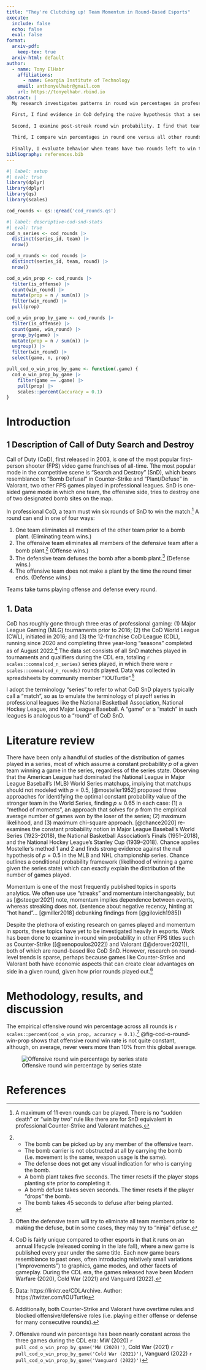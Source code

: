 ```yaml
---
title: "They're Clutching up! Team Momentum in Round-Based Esports"
execute: 
  include: false
  echo: false
  eval: false
format:
  arxiv-pdf:
    keep-tex: true  
  arxiv-html: default
author:
  - name: Tony ElHabr
    affiliations:
      - name: Georgia Institute of Technology
    email: anthonyelhabr@gmail.com
    url: https://tonyelhabr.rbind.io
abstract: |
  My research investigates patterns in round win percentages in professional Search and Destroy (SnD) matches of the popular first-person shooter game Call of Duty (CoD).

  First, I find evidence in CoD defying the naive hypothesis that a series represents a sequence of independent events (rounds), with each team having a constant 50% probability of winning a given round.
  
  Second, I examine post-streak round win probability. I find that teams perform significantly worse than expected after streaks of 2, 3, and 4 wins when series end up going to 9, 10, or 11 (maximum) rounds, even after accounting for the "hot-hand" phenomenon.
  
  Third, I compare win percentages in round one versus all other rounds, hypothesizing that there may be some advantage on either side when there is no prior information about how the opponent intends to play a given map in either game. I find only one instance for which there seems to be a significant defensive advantage in round one.
  
  Finally, I evaluate behavior when teams have two rounds left to win the series, observing a peak in COD offensive win percentages in the 4-4 state, and no such oddity in Valorant.
bibliography: references.bib  
---
```


```r
#| label: setup
#| eval: true
library(dplyr)
library(dplyr)
library(qs)
library(scales)

cod_rounds <- qs::qread('cod_rounds.qs')
```

```r
#| label: descriptive-cod-snd-stats
#| eval: true
cod_n_series <- cod_rounds |> 
  distinct(series_id, team) |> 
  nrow()

cod_n_rounds <- cod_rounds |> 
  distinct(series_id, team, round) |> 
  nrow()

cod_o_win_prop <- cod_rounds |> 
  filter(is_offense) |> 
  count(win_round) |> 
  mutate(prop = n / sum(n)) |> 
  filter(win_round) |> 
  pull(prop)

cod_o_win_prop_by_game <- cod_rounds |> 
  filter(is_offense) |> 
  count(game, win_round) |> 
  group_by(game) |> 
  mutate(prop = n / sum(n)) |> 
  ungroup() |> 
  filter(win_round) |> 
  select(game, n, prop)

pull_cod_o_win_prop_by_game <- function(.game) {
  cod_o_win_prop_by_game |> 
    filter(game == .game) |> 
    pull(prop) |> 
    scales::percent(accuracy = 0.1)
}
```

# Introduction

## 1 Description of Call of Duty Search and Destroy

Call of Duty (CoD), first released in 2003, is one of the most popular first-person shooter (FPS) video game franchises of all-time. Tthe most popular mode in the competitive scene is "Search and Destroy" (SnD), which bears resemblance to "Bomb Defusal" in Counter-Strike and "Plant/Defuse" in Valorant, two other FPS games played in professional leagues. SnD is one-sided game mode in which one team, the offensive side, tries to destroy one of two designated bomb sites on the map.

In professional CoD, a team must win six rounds of SnD to win the match.[^1] A round can end in one of four ways:

[^1]: A maximum of 11 even rounds can be played. There is no "sudden death" or "win by two" rule like there are for SnD equivalent in professional Counter-Strike and Valorant matches.

1.  One team eliminates all members of the other team prior to a bomb plant. (Eliminating team wins.)
2.  The offensive team eliminates all members of the defensive team after a bomb plant.[^2] (Offense wins.)
3.  The defensive team defuses the bomb after a bomb plant.[^3] (Defense wins.)
4.  The offensive team does not make a plant by the time the round timer ends. (Defense wins.)

[^2]:
    -   The bomb can be picked up by any member of the offensive team.
    -   The bomb carrier is not obstructed at all by carrying the bomb (i.e. movement is the same, weapon usage is the same).
    -   The defense does not get any visual indication for who is carrying the bomb.
    -   A bomb plant takes five seconds. The timer resets if the player stops planting site prior to completing it.
    -   A bomb defuse takes seven seconds. The timer resets if the player "drops" the bomb.
    -   The bomb takes 45 seconds to defuse after being planted.

[^3]: Often the defensive team will try to eliminate all team members prior to making the defuse, but in some cases, they may try to "ninja" defuse.

Teams take turns playing offense and defense every round.

## 1. Data

CoD has roughly gone through three eras of professional gaming: (1) Major League Gaming (MLG) tournaments prior to 2016; (2) the CoD World League (CWL), initiated in 2016; and (3) the 12-franchise CoD League (CDL), running since 2020 and completing three year-long "seasons" completed as of August 2022.[^4] The data set consists of all SnD matches played in tournaments and qualifiers during the CDL era, totaling `r scales::comma(cod_n_series)` series played, in which there were `r scales::comma(cod_n_rounds)` rounds played. Data was collected in spreadsheets by community member "IOUTurtle".[^5]

[^4]: CoD is fairly unique compared to other esports in that it runs on an annual lifecycle (released coming in the late fall), where a new game is published every year under the same title. Each new game bears resemblance to past ones, often introducing relatively small variations ("improvements") to graphics, game modes, and other facets of gameplay. During the CDL era, the games released have been Modern Warfare (2020), Cold War (2021) and Vanguard (2022).

[^5]: Data: https://linktr.ee/CDLArchive. Author: https://twitter.com/IOUTurtle

I adopt the terminology "series" to refer to what CoD SnD players typically call a "match", so as to emulate the terminology of playoff series in professional leagues like the National Basketball Association, National Hockey League, and Major League Baseball. A "game" or a "match" in such leagues is analogous to a "round" of CoD SnD.

# Literature review

There have been only a handful of studies of the distribution of games played in a series, most of which assume a constant probability $p$ of a given team winning a game in the series, regardless of the series state. Observing that the American League had dominated the National League in Major League Baseball's (MLB) World Series matchups, implying that matchups should not modeled with $p=0.5$, [@mosteller1952] proposed three approaches for identifying the optimal constant probability value of the stronger team in the World Series, finding $p \approx 0.65$ in each case: (1) a "method of moments", an approach that solves for $p$ from the empirical average number of games won by the loser of the series; (2) maximum likelihood, and (3) maximum chi-square approach. [@chance2020] re-examines the constant probability notion in Major League Baseball's World Series (1923--2018), the National Basketball Association's Finals (1951--2018), and the National Hockey League's Stanley Cup (1939--2018). Chance applies Mosteller's method 1 and 2 and finds strong evidence against the null hypothesis of $p = 0.5$ in the MLB and NHL championship series. Chance outlines a conditional probability framework (likelihood of winning a game given the series state) which can exactly explain the distribution of the number of games played.

Momentum is one of the most frequently published topics in sports analytics. We often use use "streaks" and momentum interchangeably, but as [@steeger2021] note, momentum implies dependence between events, whereas streaking does not. (sentence about negative recency, hinting at "hot hand"... [@miller2018] debunking findings from [@gilovich1985])

Despite the plethora of existing research on games played and momentum in sports, these topics have yet to be investigated heavily in esports. Work has been done to examine in-round win probability in other FPS titles such as Counter-Strike ([@xenopoulos2022]) and Valorant ([@derover2021]), both of which are round-based like CoD SnD. However, research on round-level trends is sparse, perhaps because games like Counter-Strike and Valorant both have economic aspects that can create clear advantages on side in a given round, given how prior rounds played out.[^6]

[^6]: Additionally, both Counter-Strike and Valorant have overtime rules and blocked offensive/defensive roles (i.e. playing either offense or defense for many consecutive rounds).

# Methodology, results, and discussion

The empirical offensive round win percentage across all rounds is `r scales::percent(cod_o_win_prop, accuracy = 0.1)`.[^7] @fig-cod-o-round-win-prop shows that offensive round win rate is not quite constant, although, on average, never veers more than 10% from this global average.

[^7]: Offensive round win percentage has been nearly constant across the three games during the CDL era: MW (2020) `r pull_cod_o_win_prop_by_game('MW (2020)')`, Cold War (2021) `r pull_cod_o_win_prop_by_game('Cold War (2021)')`, Vanguard (2022) `r pull_cod_o_win_prop_by_game('Vanguard (2022)')`

![Offensive round win percentage by series state](images/cod_o_round_win_prop.png){#fig-cod-o-round-win-prop fig-align="center"}

# References {.unnumbered}

::: {#refs}
:::
